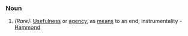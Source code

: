 ===Noun===
#''(Rare):'' [[Usefulness]] or [[agency]], as [[means]] to an end; instrumentality - [[Hammond]]